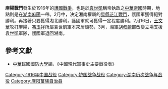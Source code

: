 {{vfd|h|date=2022/06/26}}
{{Infobox Military Conflict|
campaign=|
image=|
caption=|
conflict=麻陽戰鬥|
date=1916年2月16日─3月25日|
place=[[中國|中國]][[湖南|湖南]][[麻陽|麻陽]]|
result=[[袁世凱|袁世凱]]獲得新[[湘軍|湘軍]]支援，確保北方政權|
combatant1=[[File:Flag_of_the_Empire_of_China_1915-1916.svg|border]][[袁世凱|袁世凱政府]]<br>[[File:Flag_of_the_Empire_of_China_1915-1916.svg|border]]新湘軍|
combatant2=[[File:Flag_of_the_Republic_of_China_1912-1928.svg|border]][[護國軍|護國軍]]|
commander1=[[File:Flag_of_the_Empire_of_China_1915-1916.svg|border]][[馮玉祥|馮玉祥]]<br>[[File:Flag_of_the_Empire_of_China_1915-1916.svg|border]][[胡叔麟|胡叔麟]]（湘軍）|
commander2=[[File:Flag_of_the_Republic_of_China_1912-1928.svg|border]][[王文華_(黔軍)|王文華]]|
strength1=|
strength2=|
casualties1=|
casualties2=|
}}
{{Campaignbox National Protection War}}

'''麻陽戰鬥'''發生於1916年的[[護國戰爭|護國戰爭]]，也是於[[袁世凱|袁世凱]]稱帝執政之[[中華帝國|中華帝國]]時期，地點則是在[[湖南|湖南]][[麻陽|麻陽]]一帶。2月中，決定湘南權屬的[[晃縣芷江戰鬥|晃縣芷江戰鬥]]，護國軍獲得絕對勝利。再接著只要獲得湘北勝利，護國軍就可獲得一定程度勝利。2月16日，[[王文華_(黔軍)|王文華]]攻打麻陽，[[馮玉祥|馮玉祥]]所屬袁世凱軍本來居頹勢，3月，湘軍[[胡叔麟|胡叔麟]]部改變立場支援袁世凱軍隊，護國軍退回湘南。

==參考文獻==
*[[中華民國|中華民國]][[國防大學_(臺灣)|國防大學]]編，《中國現代軍事史主要戰役表》

[[Category:1916年中国战役|Category:1916年中国战役]]
[[Category:护国战争战役|Category:护国战争战役]]
[[Category:湖南历次战争与战役|Category:湖南历次战争与战役]]
[[Category:麻阳苗族自治县|Category:麻阳苗族自治县]]